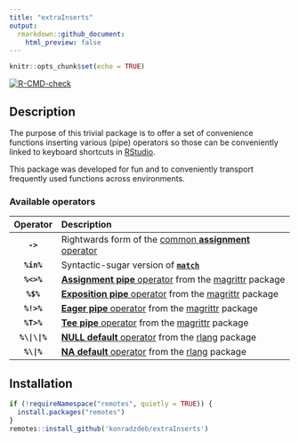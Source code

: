 ```yaml
---
title: "extraInserts"
output:
  rmarkdown::github_document:
    html_preview: false
---
```


```r
knitr::opts_chunk$set(echo = TRUE)
```

<!-- badges: start -->

[![R-CMD-check](https://github.com/konradedgar/extraInserts/workflows/R-CMD-check/badge.svg)](https://github.com/konradedgar/extraInserts/actions)

<!-- badges: end -->

## Description

The purpose of this trivial package is to offer a set of convenience functions inserting various (pipe) operators so those can be conveniently linked to
keyboard shortcuts in [RStudio](https://www.rstudio.com/products/RStudio/).

This package was developed for fun and to conveniently transport frequently used functions across environments.

### Available operators

|   Operator   | Description                                                                                                                                           |
|:------------:|:------------------------------------------------------------------------------------------------------------------------------------------------------|
|   **`->`**   | Rightwards form of the [common **assignment** operator](https://rdrr.io/r/base/assignOps.html)                                                        |
|  **`%in%`**  | Syntactic-sugar version of [**`match`**](https://rdrr.io/r/base/match.html)                                                                           |
|  **`%<>%`**  | [**Assignment pipe** operator](https://magrittr.tidyverse.org/reference/compound.html) from the [magrittr](https://magrittr.tidyverse.org/) package   |
|  **`%$%`**   | [**Exposition pipe** operator](https://magrittr.tidyverse.org/reference/exposition.html) from the [magrittr](https://magrittr.tidyverse.org/) package |
|  **`%!>%`**  | [**Eager pipe** operator](https://magrittr.tidyverse.org/reference/pipe-eager.html) from the [magrittr](https://magrittr.tidyverse.org/) package      |
|  **`%T>%`**  | [**Tee pipe** operator](https://magrittr.tidyverse.org/reference/tee.html) from the [magrittr](https://magrittr.tidyverse.org/) package               |
| **`%\|\|%`** | [**NULL default** operator](https://rlang.r-lib.org/reference/op-null-default.html) from the [rlang](https://rlang.r-lib.org/) package                |
|  **`%\|%`**  | [**NA default** operator](https://rlang.r-lib.org/reference/op-na-default.html) from the [rlang](https://rlang.r-lib.org/) package                    |

## Installation

```r
if (!requireNamespace("remotes", quietly = TRUE)) {
  install.packages("remotes")
}
remotes::install_github('konradzdeb/extraInserts')
```
